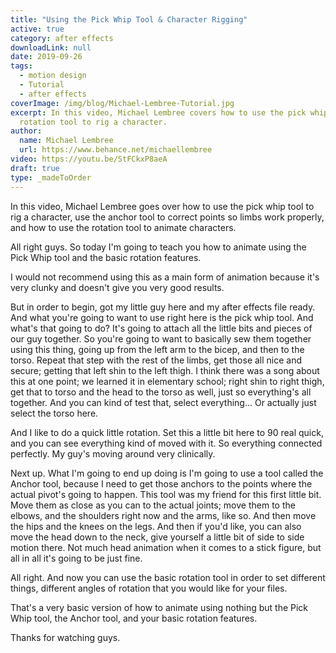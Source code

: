 ```yaml
---
title: "Using the Pick Whip Tool & Character Rigging"
active: true
category: after effects
downloadLink: null
date: 2019-09-26
tags:
  - motion design
  - Tutorial
  - after effects
coverImage: /img/blog/Michael-Lembree-Tutorial.jpg
excerpt: In this video, Michael Lembree covers how to use the pick whip tool to use the
  rotation tool to rig a character.
author:
  name: Michael Lembree
  url: https://www.behance.net/michaellembree
video: https://youtu.be/StFCkxP8aeA
draft: true
type: _madeToOrder
---
```


In this video, Michael Lembree goes over how to use the pick whip tool to rig a character, use the anchor tool to correct points so limbs work properly, and how to use the rotation tool to animate characters.

All right guys. So today I'm going to teach you how to animate using the Pick Whip tool and the basic rotation features.

I would not recommend using this as a main form of animation because it's very clunky and doesn't give you very good results.

But in order to begin, got my little guy here and my after effects file ready. And what you're going to want to use right here is the pick whip tool. And what's that going to do? It's going to attach all the little bits and pieces of our guy together. So you're going to want to basically sew them together using this thing, going up from the left arm to the bicep, and then to the torso. Repeat that step with the rest of the limbs, get those all nice and secure; getting that left shin to the left thigh. I think there was a song about this at one point; we learned it in elementary school; right shin to right thigh, get that to torso and the head to the torso as well, just so everything's all together. And you can kind of test that, select everything... Or actually just select the torso here.

And I like to do a quick little rotation. Set this a little bit here to 90 real quick, and you can see everything kind of moved with it. So everything connected perfectly. My guy's moving around very clinically.

Next up. What I'm going to end up doing is I'm going to use a tool called the Anchor tool, because I need to get those anchors to the points where the actual pivot's going to happen. This tool was my friend for this first little bit. Move them as close as you can to the actual joints; move them to the elbows, and the shoulders right now and the arms, like so. And then move the hips and the knees on the legs. And then if you'd like, you can also move the head down to the neck, give yourself a little bit of side to side motion there. Not much head animation when it comes to a stick figure, but all in all it's going to be just fine.

All right. And now you can use the basic rotation tool in order to set different things, different angles of rotation that you would like for your files.

That's a very basic version of how to animate using nothing but the Pick Whip tool, the Anchor tool, and your basic rotation features.

Thanks for watching guys.
